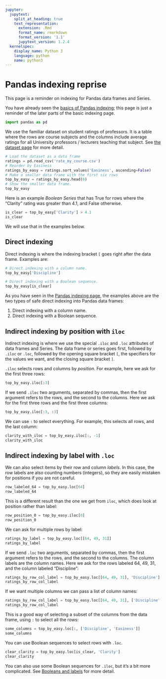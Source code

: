 ```yaml
---
jupyter:
  jupytext:
    split_at_heading: true
    text_representation:
      extension: .Rmd
      format_name: rmarkdown
      format_version: '1.1'
      jupytext_version: 1.2.4
  kernelspec:
    display_name: Python 3
    language: python
    name: python3
---
```


# Pandas indexing reprise

This page is a reminder on indexing for Pandas data frames and Series.

You have already seen the [basics of Pandas indexing](pandas_indexing); this page is just a reminder of the later
parts of the basic indexing page.

```python
import pandas as pd
```

We use the familiar dataset on student ratings of professors.  It is a table
where the rows are course subjects and the columns include average ratings for
all University professors / lecturers teaching that subject. See [the dataset
page](../data/rate_my_professors) for more detail.

```python
# Load the dataset as a data frame
ratings = pd.read_csv('rate_my_course.csv')
# Reorder by Easiness
ratings_by_easy = ratings.sort_values('Easiness', ascending=False)
# Make a smaller data frame with the first six rows
top_by_easy = ratings_by_easy.head(6)
# Show the smaller data frame.
top_by_easy
```

Here is an example *Boolean Series* that has True for rows where the "Clarity"
rating was greater than 4.1, and False otherwise.

```python
is_clear = top_by_easy['Clarity'] > 4.1
is_clear
```

We will use that in the examples below.

## Direct indexing

Direct indexing is where the indexing bracket `[` goes right after the data
frame.  Examples are:

```python
# Direct indexing with a column name.
top_by_easy['Discipline']
```

```python
# Direct indexing with a Boolean sequence.
top_by_easy[is_clear]
```

As you have seen in the [Pandas indexing page](pandas_indexing), the examples above are the two types of safe
direct indexing into Pandas data frames:

1. Direct indexing with a column name.
2. Direct indexing with a Boolean sequence.

## Indirect indexing by position with `iloc`

Indirect indexing is where we use the special `.iloc` and `.loc` attributes of data frames and Series.  The data frame or series goes first, followed by `.iloc` or `.loc`, followed by the opening square bracket `[`, the specifiers for the values we want, and the closing square bracket `]`.

`.iloc` selects rows and columns by *position*.  For example, here we ask for
the first three rows:

```python
top_by_easy.iloc[:3]
```

If we send `.iloc` two arguments, separated by commas, then the first argument
refers to the rows, and the second to the columns.  Here we ask for the first three rows and the first three columns:

```python
top_by_easy.iloc[:3, :3]
```

We can use `:` to select everything.  For example, this selects all rows, and
the last column:

```python
clarity_with_iloc = top_by_easy.iloc[:, -1]
clarity_with_iloc
```

## Indirect indexing by label with `.loc`

We can also select items by their row and column *labels*.  In this case, the row labels are also counting numbers (integers), so they are easily mistaken for positions if you are not careful.

```python
row_labeled_64 = top_by_easy.loc[64]
row_labeled_64
```

This is a different result than the one we get from `iloc`, which does look at position rather than label:

```python
row_position_0 = top_by_easy.iloc[0]
row_position_0
```

We can ask for multiple rows by label:

```python
ratings_by_label = top_by_easy.loc[[64, 49, 31]]
ratings_by_label
```

If we send `.loc` two arguments, separated by commas, then the first argument
refers to the rows, and the second to the columns.  The column labels are the
column names.  Here we ask for the rows labeled 64, 49, 31, and the column labeled "Discipline":

```python
ratings_by_row_col_label = top_by_easy.loc[[64, 49, 31], 'Discipline']
ratings_by_row_col_label
```

If we want multiple columns we can pass a list of column names:

```python
ratings_by_row_col_label = top_by_easy.loc[[64, 49, 31], ['Discipline', 'Clarity']]
ratings_by_row_col_label
```

This is a good way of selecting a subset of the columns from the data frame,
using `:` to select all the rows:

```python
some_columns = top_by_easy.loc[:, ['Discipline', 'Easiness']]
some_columns
```

You can use Boolean sequences to select rows with `.loc`.

```python
clear_clarity = top_by_easy.loc[is_clear, 'Clarity']
clear_clarity
```

You can also use some Boolean sequences for `.iloc`, but it's a bit more
complicated.  See [Booleans and labels](../functions-conditionals/booleans_and_labels) for more detail.
